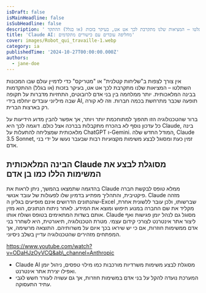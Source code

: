 ```yaml
---
isDraft: false
isMainHeadline: false
isSubHeadline: false
description: ' אין צורך לצפות ב"שליחות קטלנית" או "מטריקס" כדי לדמיין עולם שבו המכונות השתלטו – המציאות שלנו מתקרבת לכך אט אט, בעיקר בזכות (או בגלל) ההתקד'
title: 'Claude AI: מחליפה עובדים עם כישורים מתקדמים'
cover: images/Robot_qui_travaille-1.webp
category: ia
publishedTime: '2024-10-27T00:00:00.000Z'
authors:
  - jane-doe
---
```


אין צורך לצפות ב"שליחות קטלנית" או "מטריקס" כדי לדמיין עולם שבו המכונות השתלטו – המציאות שלנו מתקרבת לכך אט אט, בעיקר בזכות (או בגלל) ההתקדמות בבינה המלאכותית. יותר ממלחמה בין בני אדם לרובוטים, התחזיות מדברות על תקופה שבה מיליוני עובדים יוחלפו בידי AI, תופעה שכבר מתרחשת בכמה חברות. וזה לא קורה רק בארצות הברית.

ברור שהטכנולוגיה הזו תהפוך למתוחכמת יותר ויותר, אך אפשר להבין מדוע הידיעות על כל עדכון נוסף לא בהכרח מתקבלות בברכה אצל כולם. דוגמה לכך היא Claude, בינה מלאכותית שמצליחה להתעלות על ChatGPT ו-Gemini. המודל החדש שלה, Claude 3.5 Sonnet, זמין כעת ומסוגל לבצע משימות מקצועיות רבות שבעבר נעשו על ידי בני אדם.

## הבינה המלאכותית Claude מסוגלת לבצע את המשימות הללו כמו בן אדם

בהדגמה שתמצאו בהמשך, ניתן לראות את Claude ממלא טופס לבקשת חברה פיקטיבית, והתהליך מפתיע בדמיון שלו לפעולות של עובד אנושי. Claude מזהה שהנתונים הדרושים אינם מופיעים בגליון ה-Excel שברשותו, ולכן עובר ללשונית אחרת, מקליד את שם החברה במנוע חיפוש ומוצא את המידע. לאחר ניתוח הנתונים, הוא מזין אותם בשדות המתאימים בטופס ושולח אותו. Claude מסוגל גם לנהל יומן פגישות ואף ליצור אתר אינטרנט לצורכי קידום עצמי. מטרת הטכנולוגיה, תיאורטית, היא לשחרר בני אדם ממשימות חוזרות, אם כי יש שיראו בכך איום על משרותיהם. התוצאה מרשימה, אך המפתחים מזהירים שהטכנולוגיה עדיין בשלב ניסיוני.

https://www.youtube.com/watch?v=ODaHJzOyVCQ&ab\_channel=Anthropic

- Claude AI מסוגלת לבצע משימות משרדיות מורכבות כמו מילוי טפסים, ניהול יומן ואפילו יצירת אתר אינטרנט.
- המערכת נועדה להקל על בני אדם במשימות חוזרות, אך גם עשויה לעורר חשש לגבי עתיד התעסוקה.
